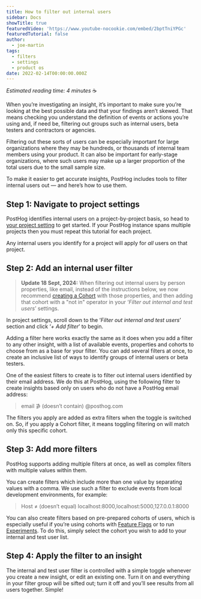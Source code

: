 ```yaml
---
title: How to filter out internal users
sidebar: Docs
showTitle: true
featuredVideo: 'https://www.youtube-nocookie.com/embed/2bptTniYPGc'
featuredTutorial: false
author:
  - joe-martin
tags:
  - filters
  - settings
  - product os
date: 2022-02-14T00:00:00.000Z
---
```



_Estimated reading time: 4 minutes_ ☕

When you’re investigating an insight, it’s important to make sure you’re looking at the best possible data and that your findings aren’t skewed. That means checking you understand the definition of events or actions you’re using and, if need be, filtering out groups such as internal users, beta testers and contractors or agencies. 

Filtering out these sorts of users can be especially important for large organizations where they may be hundreds, or thousands of internal team members using your product. It can also be important for early-stage organizations, where such users may make up a larger proportion of the total users due to the small sample size. 

To make it easier to get accurate insights, PostHog includes tools to filter internal users out — and here’s how to use them. 

## Step 1: Navigate to project settings

PostHog identifies internal users on a project-by-project basis, so head to [your project setting](https://us.posthog.com/settings/project#internal-user-filtering) to get started. If your PostHog instance spans multiple projects then you must repeat this tutorial for each project. 

<ProductScreenshot
    imageLight = {step1Light} 
    imageDark = {step1Dark}
    classes="rounded"
    alt="Filter Internal Users Step 1"
/>

Any internal users you identify for a project will apply for _all_ users on that project. 

## Step 2: Add an internal user filter

> **Update 18 Sept, 2024:** When filtering out internal users by person properties, like email, 
> instead of the instructions below, we now recommend [creating a Cohort](/docs/data/cohorts#method-2-create-a-new-cohort-from-the-cohorts-page)
> with those properties, and then adding that cohort with a "not in" operator in your ‘_Filter out internal and test users_’ settings.

In project settings, scroll down to the ‘_Filter out internal and test users_’ section and click ‘_+ Add filter_’ to begin. 

Adding a filter here works exactly the same as it does when you add a filter to any other insight, with a list of available events, properties and cohorts to choose from as a base for your filter. You can add several filters at once, to create an inclusive list of ways to identify groups of internal users or beta testers. 

One of the easiest filters to create is to filter out internal users identified by their email address. We do this at PostHog, using the following filter to create insights based only on users who do not have a PostHog email address:

> email ∌ (doesn’t contain) @posthog.com

<ProductScreenshot
    imageLight = {step2Light} 
    imageDark = {step2Dark}
    classes="rounded"
    alt="Filter Internal Users Step 2"
/>

The filters you apply are added as extra filters when the toggle is switched on. So, if you apply a Cohort filter, it means toggling filtering on will match only this specific cohort.

<PostHogAICTA question="Show me user analytics with internal users filtered out" />

## Step 3: Add more filters

PostHog supports adding multiple filters at once, as well as complex filters with multiple values within them.

You can create filters which include more than one value by separating values with a comma. We use such a filter to exclude events from local development environments, for example:

> Host ≠ (doesn’t equal) localhost:8000,localhost:5000,127.0.0.1:8000

You can also create filters based on pre-prepared cohorts of users, which is especially useful if you’re using cohorts with [Feature Flags](/docs/user-guides/feature-flags) or to run [Experiments](/docs/user-guides/experimentation). To do this, simply select the cohort you wish to add to your internal and test user list. 

## Step 4: Apply the filter to an insight

<ProductScreenshot
    imageLight = {step3Light} 
    imageDark = {step3Dark}
    classes="rounded"
    alt="Filter Internal Users Step 3"
/>

The internal and test user filter is controlled with a simple toggle whenever you create a new insight, or edit an existing one. Turn it on and everything in your filter group will be sifted out; turn it off and you’ll see results from all users together. Simple!

<NewsletterForm />